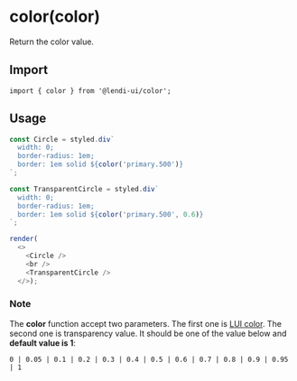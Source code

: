 
# color(color)

Return the color value.

## Import
```
import { color } from '@lendi-ui/color';
```

## Usage

```js
const Circle = styled.div`
  width: 0;
  border-radius: 1em;
  border: 1em solid ${color('primary.500')}
`;

const TransparentCircle = styled.div`
  width: 0;
  border-radius: 1em;
  border: 1em solid ${color('primary.500', 0.6)}
`;

render(
  <>
    <Circle />
    <br />
    <TransparentCircle />
  </>);
```

### Note

The <strong>color</strong> function accept two parameters. The first one is [LUI color](https://lendi.design/packages/color). The second one is transparency value. It should be one of the value below and <strong>default value is 1</strong>:

```
0 | 0.05 | 0.1 | 0.2 | 0.3 | 0.4 | 0.5 | 0.6 | 0.7 | 0.8 | 0.9 | 0.95 | 1
```